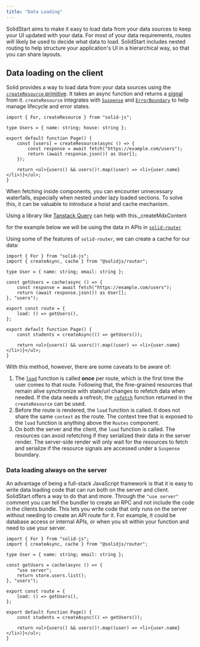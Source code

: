 ```yaml
---
title: "Data Loading"
---
```


SolidStart aims to make it easy to load data from your data sources to keep your UI updated with your data.
For most of your data requirements, routes will likely be used to decide what data to load.
SolidStart includes nested routing to help structure your application's UI in a hierarchical way, so that you can share layouts.

## Data loading on the client

Solid provides a way to load data from your data sources using the [`createResource` primitive](/solid-js/reference/basic-reactivity/create-resource).
It takes an async function and returns a [signal](/solid-js/reference/basic-reactivity/create-signal) from it.
`createResource` integrates with [`Suspense`](/solid-js/reference/components/suspense) and [`ErrorBoundary`](/solid-js/reference/components/error-boundary) to help manage lifecycle and error states.

```tsx {6-9}
import { For, createResource } from "solid-js";

type Users = { name: string; house: string };

export default function Page() {
	const [users] = createResource(async () => {
		const response = await fetch("https://example.com/users");
		return (await response.json()) as User[];
	});

	return <ul>{users() && users()!.map((user) => <li>{user.name}</li>)}</ul>;
}
```

When fetching inside components, you can encounter unnecessary waterfalls, especially when nested under lazy loaded sections.
To solve this, it can be valuable to introduce a hoist and cache mechanism.

Using a library like [Tanstack Query](https://tanstack.com/query/latest) can help with this.\_createMdxContent

for the example below we will be using the data in APIs in [`solid-router`](/solid-router)

Using some of the features of `solid-router`, we can create a cache for our data:

```tsx title="/routes/users.tsx" {6, 9, 12}
import { For } from "solid-js";
import { createAsync, cache } from "@solidjs/router";

type User = { name: string; email: string };

const getUsers = cache(async () => {
	const response = await fetch("https://example.com/users");
	return (await response.json()) as User[];
}, "users");

export const route = {
	load: () => getUsers(),
};

export default function Page() {
	const students = createAsync(() => getUsers());

	return <ul>{users() && users()!.map((user) => <li>{user.name}</li>)}</ul>;
}
```

With this method, however, there are some caveats to be aware of:

1. The [`load`](/solid-router/reference/load-functions/load) function is called **once** per route, which is the first time the user comes to that route.
   Following that, the fine-grained resources that remain alive synchronize with state/url changes to refetch data when needed.
   If the data needs a refresh, the [`refetch`](/guides/fetching-data#refetch) function returned in the `createResource` can be used.
2. Before the route is rendered, the `load` function is called.
   It does not share the same `context` as the route.
   The context tree that is exposed to the `load` function is anything above the `Routes` component.
3. On both the server and the client, the `load` function is called.
   The resources can avoid refetching if they serialized their data in the server render.
   The server-side render will only wait for the resources to fetch and serialize if the resource signals are accessed under a `Suspense` boundary.

### Data loading always on the server

An advantage of being a full-stack JavaScript framework is that it is easy to write data loading code that can run both on the server and client.
SolidStart offers a way to do that and more.
Through the `"use server"` comment you can tell the bundler to create an RPC and not include the code in the clients bundle.
This lets you write code that only runs on the server without needing to create an API route for it.
For example, it could be database access or internal APIs, or when you sit within your function and need to use your server.

```tsx title="/routes/users.tsx" {7}
import { For } from "solid-js";
import { createAsync, cache } from "@solidjs/router";

type User = { name: string; email: string };

const getUsers = cache(async () => {
	"use server";
	return store.users.list();
}, "users");

export const route = {
	load: () => getUsers(),
};

export default function Page() {
	const students = createAsync(() => getUsers());

	return <ul>{users() && users()!.map((user) => <li>{user.name}</li>)}</ul>;
}
```
